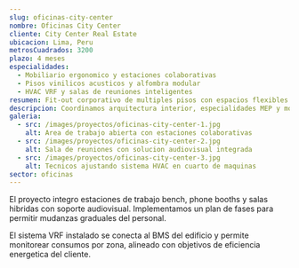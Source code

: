```yaml
---
slug: oficinas-city-center
nombre: Oficinas City Center
cliente: City Center Real Estate
ubicacion: Lima, Peru
metrosCuadrados: 3200
plazo: 4 meses
especialidades:
  - Mobiliario ergonomico y estaciones colaborativas
  - Pisos vinilicos acusticos y alfombra modular
  - HVAC VRF y salas de reuniones inteligentes
resumen: Fit-out corporativo de multiples pisos con espacios flexibles y tecnologia integrada.
descripcion: Coordinamos arquitectura interior, especialidades MEP y mobiliario para entregar oficinas listas para operar con certificacion WELL en proceso.
galeria:
  - src: /images/proyectos/oficinas-city-center-1.jpg
    alt: Area de trabajo abierta con estaciones colaborativas
  - src: /images/proyectos/oficinas-city-center-2.jpg
    alt: Sala de reuniones con solucion audiovisual integrada
  - src: /images/proyectos/oficinas-city-center-3.jpg
    alt: Tecnicos ajustando sistema HVAC en cuarto de maquinas
sector: oficinas
---
```


El proyecto integro estaciones de trabajo bench, phone booths y salas hibridas con soporte audiovisual. Implementamos un plan de fases para permitir mudanzas graduales del personal.

El sistema VRF instalado se conecta al BMS del edificio y permite monitorear consumos por zona, alineado con objetivos de eficiencia energetica del cliente.
